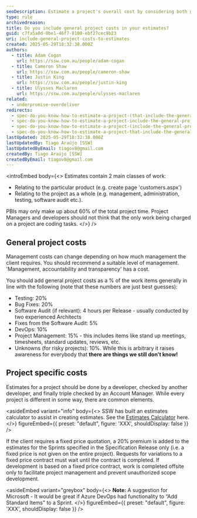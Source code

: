 ```yaml
---
seoDescription: Estimate a project's overall cost by considering both general project costs and specific project costs.
type: rule
archivedreason:
title: Do you include general project costs in your estimates?
guid: c7fa5a0d-0be1-46f7-8100-ebf27cec9b23
uri: include-general-project-costs-to-estimates
created: 2025-05-29T18:32:38.000Z
authors:
  - title: Adam Cogan
    url: https://ssw.com.au/people/adam-cogan
  - title: Cameron Shaw
    url: https://ssw.com.au/people/cameron-shaw
  - title: Justin King
    url: https://ssw.com.au/people/justin-king
  - title: Ulysses Maclaren
    url: https://ssw.com.au/people/ulysses-maclaren
related:
  - underpromise-overdeliver
redirects:
  - spec-do-you-know-how-to-estimate-a-project-(that-include-the-general-project-costs)
  - spec-do-you-know-how-to-estimate-a-project-include-the-general-project-costs
  - spec-do-you-know-how-to-estimate-a-project-(include-the-general-project-costs)
  - spec-do-you-know-how-to-estimate-a-project-that-include-the-general-project-costs
lastUpdated: 2025-05-29T18:32:38.000Z
lastUpdatedBy: Tiago Araújo [SSW]
lastUpdatedByEmail: tiagov8@gmail.com
createdBy: Tiago Araújo [SSW]
createdByEmail: tiagov8@gmail.com
---
```


<introEmbed
  body={<>
Estimates contain 2 main classes of work:

* Relating to the particular product (e.g. create page 'customers.aspx')
* Relating to the project as a whole (e.g. management, administration, testing, software audit etc.).

PBIs may only make up about 60% of the total project time. Project Managers and developers should not think that the only work being charged on a project are coding tasks.
  </>}
/>
## General project costs

Management costs can change depending on how much management the client requires. You should recommend a suitable level of management. 'Management, accountability and transparency' has a cost.

You should add general project costs as a % of the work items generally in line with the following (note that these numbers are just best guesses):

* Testing: 20%
* Bug Fixes: 20%
* Software Audit (if relevant): 4 hours per Release - usually conducted by two experienced Architects
* Fixes from the Software Audit: 5%
* DevOps: 10%
* Project Management: 15% - this includes items like stand up meetings, timesheets, standard updates, reviews, etc.
* Unknowns (for risky projects): 10%. While this is arbitrary it raises awareness for everybody that **there are things we still don't know!**

## Project specific costs

Estimates for a project should be done by a developer, checked by another developer, and finally triple checked by an Account Manager. While every project is different in some way, there are common elements.

<asideEmbed
  variant="info"
  body={<>
    SSW has built an estimates calculator to assist in creating estimates. See the [Estimates Calculator](https://github.com/SSWConsulting/SSW.Rules.Content/raw/main/rules/spec-do-you-know-how-to-estimate-a-project-that-include-the-general-project-costs/4.%20Estimates%20Calculator.xlsx) here.
  </>}
  figureEmbed={{
    preset: "default",
    figure: 'XXX',
    shouldDisplay: false
  }}
/>

If the client requires a fixed price quotation, a 20% premium is added to the estimates for the Sprints specified in the Specification Release only (i.e. a fixed price is not given on the entire project). Requests for variations to a fixed price contract must wait until the contract is completed. If development is based on a fixed price contract, work is completed offsite only to facilitate project management and prevent unauthorized scope development.

<asideEmbed
  variant="greybox"
  body={<>
    **Note:** A suggestion for Microsoft - It would be great if Azure DevOps had functionality to “Add Standard Items" to a Sprint.
  </>}
  figureEmbed={{
    preset: "default",
    figure: 'XXX',
    shouldDisplay: false
  }}
/>
